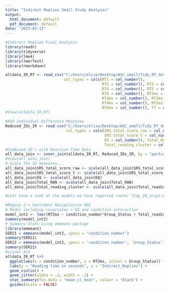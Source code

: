 ```yaml
---
title: "Indirect Replies Small Study Analysis"
output:
  html_document: default
  pdf_document: default
date: "2023-03-13"
---
```


```r
#Indirect Replies Final Analysis
library(readr)
library(tidyverse)
library(lme4)
library(lmerTest)
library(rmarkdown)

alldata_IR_RT <- read_csv("C:/Users/eliza/Desktop/ASC_small/Tidy_RT_data/Indirect_Replies/alldata_IR_RT.csv", 
                          col_types = cols(RT1 = col_number(), 
                                           RT2 = col_number(), RT3 = col_number(), 
                                           RT4 = col_number(), RT5 = col_number(), 
                                           RT6 = col_number(), RT1ms = col_number(), 
                                           RT2ms = col_number(), RT3ms = col_number(), 
                                           RT4ms = col_number(), RT5ms = col_number(), 
                                           RT6ms = col_number(), TT = col_number()))
#View(alldata_IR_RT)

#Add Individual Difference Measures
Reduced_IDs_IR <- read_csv("C:/Users/eliza/Desktop/ASC_small/Tidy_RT_data/Reduced_IDs_IR.csv", 
                           col_types = cols(SRS_total_score_raw = col_number(), 
                                            SRS_total_score_t = col_number(), 
                                            EQ = col_number(), Total_RAN = col_number(), 
                                            Total_reading_cluster = col_number()))
#Combined ID's with Reaction Time Data
all_data_join <- inner_join(alldata_IR_RT, Reduced_IDs_IR, by = "participant")
#View(all_data_join)
# Scale the ID measures...
all_data_join$SRS_total_score_raw <- scale(all_data_join$SRS_total_score_raw)
all_data_join$SRS_total_score_t <- scale(all_data_join$SRS_total_score_t)
all_data_join$EQ <- scale(all_data_join$EQ)
all_data_join$Total_RAN <- scale(all_data_join$Total_RAN)
all_data_join$Total_reading_cluster <- scale(all_data_join$Total_reading_cluster)

#Lets have a look at the models we have reported (note: Tidy_IR_sript.R in Indirect_Replies folder has more exploration of the data)

#Region 2-> Sentiment Manipulation ROI
# Model including covariates + GS and condition interaction
model_int2 <- lmer(RT2ms ~ condition_number*Group_Status + Total_reading_cluster + SRS_total_score_t + EQ + Total_RAN + (1 | participant) +  (1 | item_number) , data = all_data_join, REML = TRUE)
summary(model_int2)
# Summary Stats using emmeans package
library(emmeans)
SER21 = emmeans(model_int2, specs = 'condition_number')
summary(SER21)
SER22 = emmeans(model_int2, specs = 'condition_number', 'Group_Status')
summary(SER22)
#visual Aid
alldata_IR_RT %>% 
  ggplot(aes(x = condition_number, y = RT2ms, colour = Group_Status)) + ggtitle("Reaction Time Region 2") +
  labs(y = "Reading time in seconds", x = "Indirect_Replies") +
  geom_violin() +
  geom_jitter(alpha = .2, width = .1) +
  stat_summary(fun.data = "mean_cl_boot", colour = "black") +
  guides(scale = FALSE)
```

